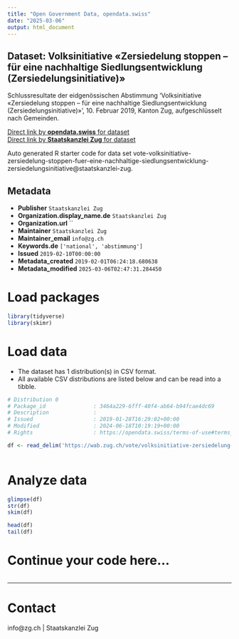 ```yaml
---
title: "Open Government Data, opendata.swiss"
date: "2025-03-06"
output: html_document
---
```


## Dataset: Volksinitiative «Zersiedelung stoppen – für eine nachhaltige Siedlungsentwicklung (Zersiedelungsinitiative)»

Schlussresultate der eidgenössischen Abstimmung 'Volksinitiative «Zersiedelung stoppen – für eine nachhaltige Siedlungsentwicklung (Zersiedelungsinitiative)»', 10. Februar 2019, Kanton Zug, aufgeschlüsselt nach Gemeinden.

[Direct link by **opendata.swiss** for dataset](https://opendata.swiss/de/dataset/volksinitiative-zersiedelung-stoppen-fur-eine-nachhaltige-siedlungsentwicklung-zersiedelungsini)<br>
[Direct link by **Staatskanzlei Zug** for dataset](https://wab.zug.ch/vote/volksinitiative-zersiedelung-stoppen-fuer-eine-nachhaltige-siedlungsentwicklung-zersiedelungsinitiative/data)

Auto generated R starter code for data set vote-volksinitiative-zersiedelung-stoppen-fuer-eine-nachhaltige-siedlungsentwicklung-zersiedelungsinitiative@staatskanzlei-zug.

## Metadata

- **Publisher** `Staatskanzlei Zug`
- **Organization.display_name.de** `Staatskanzlei Zug`
- **Organization.url** ``
- **Maintainer** `Staatskanzlei Zug`
- **Maintainer_email** `info@zg.ch`
- **Keywords.de** `['national', 'abstimmung']`
- **Issued** `2019-02-10T00:00:00`
- **Metadata_created** `2019-02-01T06:24:18.680638`
- **Metadata_modified** `2025-03-06T02:47:31.284450`


# Load packages

```r

library(tidyverse)
library(skimr)

```

# Load data

-   The dataset has 1 distribution(s) in CSV format.
-   All available CSV distributions are listed below and can be read into a tibble.

```r

# Distribution 0
# Package_id               : 3464a229-6fff-40f4-ab64-b94fcae4dc69
# Description              : 
# Issued                   : 2019-01-28T16:29:02+00:00
# Modified                 : 2024-06-18T10:19:19+00:00
# Rights                   : https://opendata.swiss/terms-of-use#terms_by

df <- read_delim('https://wab.zug.ch/vote/volksinitiative-zersiedelung-stoppen-fuer-eine-nachhaltige-siedlungsentwicklung-zersiedelungsinitiative/data-csv')



```

# Analyze data

```r

glimpse(df)
str(df)
skim(df)

head(df)
tail(df)

```

# Continue your code here...

```r

```

------------------------------------------------------------------------

# Contact

info@zg.ch | Staatskanzlei Zug
